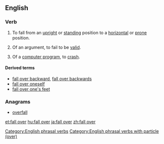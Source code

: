 ==English==

===Verb===
{{en-verb|inf=to [[fall]] [[over]]|falls over|falling over|fell over|fallen over}}

# {{intransitive|idiomatic}} To fall from an [[upright]] or [[standing]] position to a [[horizontal]] or [[prone]] position.
# {{intransitive|idiomatic}} Of an argument, to fail to be [[valid]].
# {{intransitive|idiomatic|informal|computing}} Of a [[computer program]], to [[crash]].

====Derived terms====
* [[fall over backward]], [[fall over backwards]]
* [[fall over oneself]]
* [[fall over one's feet]]

===Anagrams===
* [[overfall#English|overfall]]

[[Category:English phrasal verbs]]
[[Category:English phrasal verbs with particle (over)]]

[[et:fall over]]
[[hu:fall over]]
[[ja:fall over]]
[[zh:fall over]]